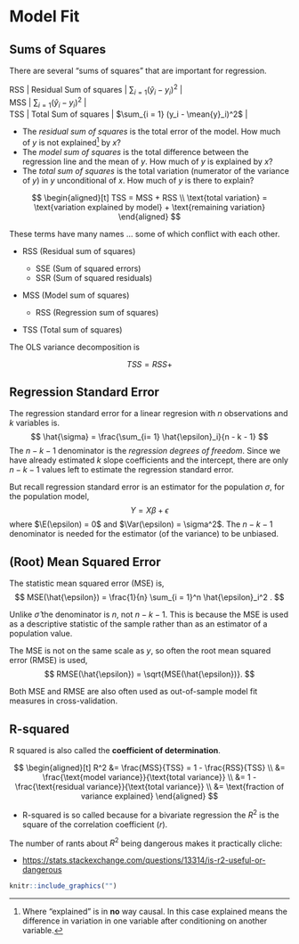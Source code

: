 # Model Fit

## Sums of Squares

There are several "sums of squares" that are important for regression.

| RSS | Residual Sum of squares | $\sum_{i = 1} (\hat{y}_i - y_i)^2$ |
| MSS | $\sum_{i = 1} (\hat{y}_i - y_i)^2$ |
| TSS | Total Sum of squares | $\sum_{i = 1} (y_i - \mean{y}_i)^2$ |

-   The *residual sum of squares* is the total error of the model. How much of $y$ is not explained[^causal] by $x$?
-   The *model sum of squares* is the total difference between the regression line and the mean of $y$. How much of $y$ is explained by $x$?
-   The *total sum of squares* is the total variation (numerator of the variance of $y$) in $y$ unconditional of $x$. How much of $y$ is there to explain?

$$
\begin{aligned}[t]
TSS = MSS + RSS \\
\text{total variation} = \text{variation explained by model} + \text{remaining variation}
\end{aligned}
$$

These terms have many names ... some of which conflict with each other.

- RSS (Residual sum of squares)

    - SSE (Sum of squared errors)
    - SSR (Sum of squared residuals)

- MSS (Model sum of squares)

    - RSS (Regression sum of squares)

- TSS (Total sum of squares)


The OLS variance decomposition is

$$
TSS = RSS + 
$$

## Regression Standard Error

The regression standard error for a linear regresion with $n$ observations and $k$ variables is.
$$
\hat{\sigma} = \frac{\sum_{i= 1} \hat{\epsilon}_i}{n - k - 1}
$$
The $n - k - 1$ denominator is the *regression degrees of freedom*. 
Since we have already estimated $k$ slope coefficients and the intercept, there are only $n - k - 1$ values left to estimate the regression standard error.

But recall regression standard error is an estimator for the population $\sigma$, for the population model,
$$
Y = X \beta + \epsilon
$$
where $\E(\epsilon) = 0$ and $\Var(\epsilon) = \sigma^2$.
The $n - k - 1$ denominator is needed for the estimator (of the variance) to be unbiased. 

## (Root) Mean Squared Error

The statistic mean squared error (MSE) is,
$$
MSE(\hat{\epsilon}) = \frac{1}{n} \sum_{i = 1}^n \hat{\epsilon}_i^2 .
$$

Unlike $\hat{\sigma}$ the denominator is $n$, not $n - k - 1$. 
This is because the MSE is used as a descriptive statistic of the sample rather than as an estimator of a population value.

The MSE is not on the same scale as $y$, so often the root mean squared error (RMSE) is used,
$$
RMSE(\hat{\epsilon}) = \sqrt{MSE(\hat{\epsilon})}.
$$

Both MSE and RMSE are also often used as out-of-sample model fit measures in cross-validation.

[^causal]: Where "explained" is in **no** way causal. In this case explained means the difference in variation in one variable after conditioning on another variable.

## R-squared

R squared is also called the **coefficient of determination**.

$$
\begin{aligned}[t]
R^2 &= \frac{MSS}{TSS} = 1 - \frac{RSS}{TSS} \\
&= \frac{\text{model variance}}{\text{total variance}} \\
&= 1 - \frac{\text{residual variance}}{\text{total variance}} \\
&= \text{fraction of variance explained}
\end{aligned}
$$


-   R-squared is so called because for a bivariate regression the $R^2$ is the square of the correlation coefficient ($r$).


The number of rants about $R^2$ being dangerous makes it practically cliche:

-   <https://stats.stackexchange.com/questions/13314/is-r2-useful-or-dangerous>


```r
knitr::include_graphics("")
```
